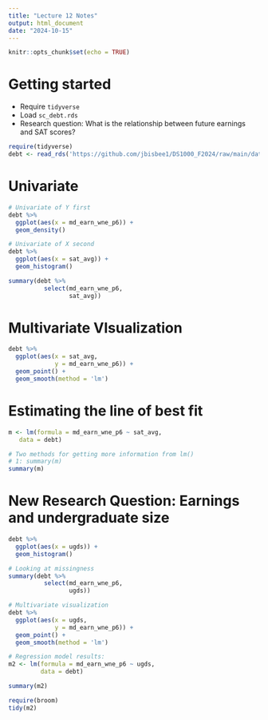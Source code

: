 ```yaml
---
title: "Lecture 12 Notes"
output: html_document
date: "2024-10-15"
---
```


```r
knitr::opts_chunk$set(echo = TRUE)
```

# Getting started

- Require `tidyverse`
- Load `sc_debt.rds`
- Research question: What is the relationship between future earnings and SAT scores?

```r
require(tidyverse)
debt <- read_rds('https://github.com/jbisbee1/DS1000_F2024/raw/main/data/sc_debt.Rds')
```

# Univariate

```r
# Univariate of Y first
debt %>%
  ggplot(aes(x = md_earn_wne_p6)) + 
  geom_density()

# Univariate of X second
debt %>%
  ggplot(aes(x = sat_avg)) + 
  geom_histogram()

summary(debt %>%
          select(md_earn_wne_p6,
                 sat_avg))
```

# Multivariate VIsualization 

```r
debt %>%
  ggplot(aes(x = sat_avg,
             y = md_earn_wne_p6)) + 
  geom_point() + 
  geom_smooth(method = 'lm')
```


# Estimating the line of best fit

```r
m <- lm(formula = md_earn_wne_p6 ~ sat_avg,
   data = debt)

# Two methods for getting more information from lm()
# 1: summary(m)
summary(m)
```

# New Research Question: Earnings and undergraduate size
```r
debt %>%
  ggplot(aes(x = ugds)) + 
  geom_histogram()

# Looking at missingness
summary(debt %>%
          select(md_earn_wne_p6,
                 ugds))

# Multivariate visualization
debt %>%
  ggplot(aes(x = ugds,
             y = md_earn_wne_p6)) + 
  geom_point() + 
  geom_smooth(method = 'lm')

# Regression model results:
m2 <- lm(formula = md_earn_wne_p6 ~ ugds,
         data = debt)

summary(m2)

require(broom)
tidy(m2)
```

